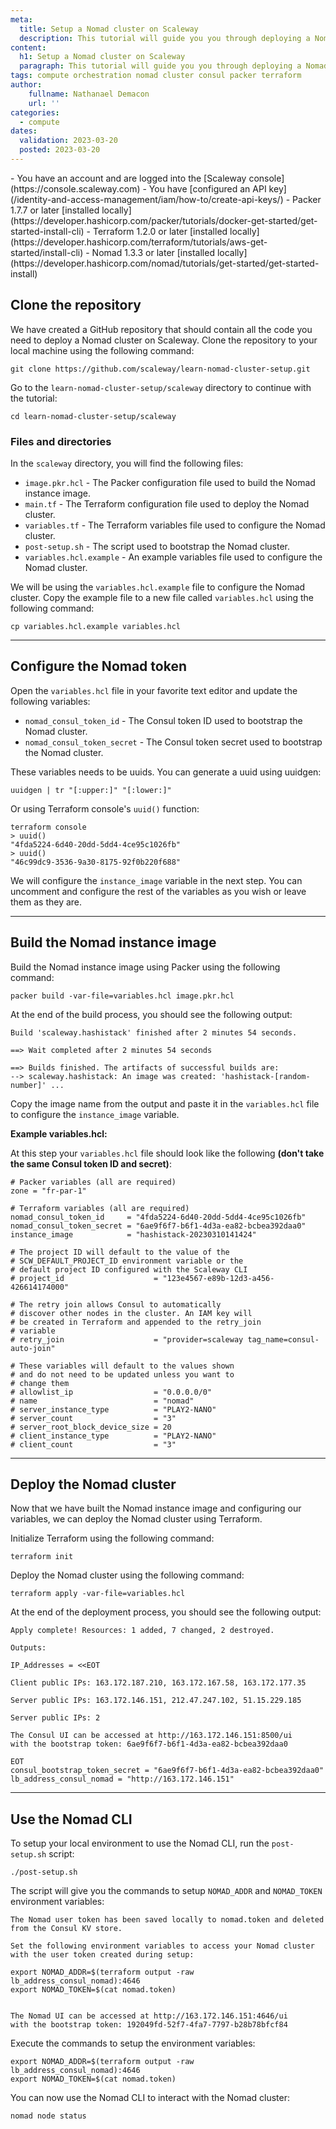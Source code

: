 ```yaml
---
meta:
  title: Setup a Nomad cluster on Scaleway
  description: This tutorial will guide you you through deploying a Nomad cluster with access control lists (ACLs) on Scaleway.
content:
  h1: Setup a Nomad cluster on Scaleway
  paragraph: This tutorial will guide you you through deploying a Nomad cluster with [access control lists (ACLs)](https://developer.hashicorp.com/nomad/tutorials/access-control/access-control) on Scaleway.
tags: compute orchestration nomad cluster consul packer terraform
author: 
    fullname: Nathanael Demacon
    url: ''
categories:
  - compute
dates:
  validation: 2023-03-20
  posted: 2023-03-20
---
```


<Macro id="iam-requirements" />
 
<Message type="requirement">
  - You have an account and are logged into the [Scaleway console](https://console.scaleway.com)
  - You have [configured an API key](/identity-and-access-management/iam/how-to/create-api-keys/)
  - Packer 1.7.7 or later [installed locally](https://developer.hashicorp.com/packer/tutorials/docker-get-started/get-started-install-cli)
  - Terraform 1.2.0 or later [installed locally](https://developer.hashicorp.com/terraform/tutorials/aws-get-started/install-cli)
  - Nomad 1.3.3 or later [installed locally](https://developer.hashicorp.com/nomad/tutorials/get-started/get-started-install)
</Message>

## Clone the repository

We have created a GitHub repository that should contain all the code you need to deploy a Nomad cluster on Scaleway. Clone the repository to your local machine using the following command:

```shell
git clone https://github.com/scaleway/learn-nomad-cluster-setup.git
```

Go to the `learn-nomad-cluster-setup/scaleway` directory to continue with the tutorial:

```shell
cd learn-nomad-cluster-setup/scaleway
```

### Files and directories

In the `scaleway` directory, you will find the following files:

- `image.pkr.hcl` - The Packer configuration file used to build the Nomad instance image.
- `main.tf` - The Terraform configuration file used to deploy the Nomad cluster.
- `variables.tf` - The Terraform variables file used to configure the Nomad cluster.
- `post-setup.sh` - The script used to bootstrap the Nomad cluster.
- `variables.hcl.example` - An example variables file used to configure the Nomad cluster.

We will be using the `variables.hcl.example` file to configure the Nomad cluster. Copy the example file to a new file called `variables.hcl` using the following command:

```shell
cp variables.hcl.example variables.hcl
```

---

## Configure the Nomad token

Open the `variables.hcl` file in your favorite text editor and update the following variables:

- `nomad_consul_token_id` - The Consul token ID used to bootstrap the Nomad cluster.
- `nomad_consul_token_secret` - The Consul token secret used to bootstrap the Nomad cluster.

These variables needs to be uuids. You can generate a uuid using uuidgen:

```shell
uuidgen | tr "[:upper:]" "[:lower:]"
```

Or using Terraform console's `uuid()` function:

```shell
terraform console
> uuid()
"4fda5224-6d40-20dd-5dd4-4ce95c1026fb"
> uuid()
"46c99dc9-3536-9a30-8175-92f0b220f688"
```

We will configure the `instance_image` variable in the next step. You can uncomment and configure the rest of the variables as you wish or leave them as they are.

---

## Build the Nomad instance image

Build the Nomad instance image using Packer using the following command:

```shell
packer build -var-file=variables.hcl image.pkr.hcl
```

At the end of the build process, you should see the following output:

```shell
Build 'scaleway.hashistack' finished after 2 minutes 54 seconds.

==> Wait completed after 2 minutes 54 seconds

==> Builds finished. The artifacts of successful builds are:
--> scaleway.hashistack: An image was created: 'hashistack-[random-number]' ...
```

Copy the image name from the output and paste it in the `variables.hcl` file to configure the `instance_image` variable.


**Example variables.hcl:**

At this step your `variables.hcl` file should look like the following **(don't take the same Consul token ID and secret)**:

```hcl
# Packer variables (all are required)
zone = "fr-par-1"

# Terraform variables (all are required)
nomad_consul_token_id     = "4fda5224-6d40-20dd-5dd4-4ce95c1026fb"
nomad_consul_token_secret = "6ae9f6f7-b6f1-4d3a-ea82-bcbea392daa0"
instance_image            = "hashistack-20230310141424"

# The project ID will default to the value of the
# SCW_DEFAULT_PROJECT_ID environment variable or the
# default project ID configured with the Scaleway CLI
# project_id                    = "123e4567-e89b-12d3-a456-426614174000"

# The retry join allows Consul to automatically
# discover other nodes in the cluster. An IAM key will
# be created in Terraform and appended to the retry_join
# variable
# retry_join                    = "provider=scaleway tag_name=consul-auto-join"

# These variables will default to the values shown
# and do not need to be updated unless you want to
# change them
# allowlist_ip                  = "0.0.0.0/0"
# name                          = "nomad"
# server_instance_type          = "PLAY2-NANO"
# server_count                  = "3"
# server_root_block_device_size = 20
# client_instance_type          = "PLAY2-NANO"
# client_count                  = "3"
```

---

## Deploy the Nomad cluster

Now that we have built the Nomad instance image and configuring our variables, we can deploy the Nomad cluster using Terraform.

Initialize Terraform using the following command:

```shell
terraform init
```

Deploy the Nomad cluster using the following command:

```shell
terraform apply -var-file=variables.hcl
```

At the end of the deployment process, you should see the following output:

```shell
Apply complete! Resources: 1 added, 7 changed, 2 destroyed.

Outputs:

IP_Addresses = <<EOT

Client public IPs: 163.172.187.210, 163.172.167.58, 163.172.177.35

Server public IPs: 163.172.146.151, 212.47.247.102, 51.15.229.185

Server public IPs: 2

The Consul UI can be accessed at http://163.172.146.151:8500/ui
with the bootstrap token: 6ae9f6f7-b6f1-4d3a-ea82-bcbea392daa0

EOT
consul_bootstrap_token_secret = "6ae9f6f7-b6f1-4d3a-ea82-bcbea392daa0"
lb_address_consul_nomad = "http://163.172.146.151"
```

---

## Use the Nomad CLI

To setup your local environment to use the Nomad CLI, run the `post-setup.sh` script:

```shell
./post-setup.sh
```

The script will give you the commands to setup `NOMAD_ADDR` and `NOMAD_TOKEN` environment variables:

```shell
The Nomad user token has been saved locally to nomad.token and deleted from the Consul KV store.

Set the following environment variables to access your Nomad cluster with the user token created during setup:

export NOMAD_ADDR=$(terraform output -raw lb_address_consul_nomad):4646
export NOMAD_TOKEN=$(cat nomad.token)


The Nomad UI can be accessed at http://163.172.146.151:4646/ui
with the bootstrap token: 192049fd-52f7-4fa7-7797-b28b78bfcf84
```

Execute the commands to setup the environment variables:

```shell
export NOMAD_ADDR=$(terraform output -raw lb_address_consul_nomad):4646
export NOMAD_TOKEN=$(cat nomad.token)
```

You can now use the Nomad CLI to interact with the Nomad cluster:

```shell
nomad node status
```
